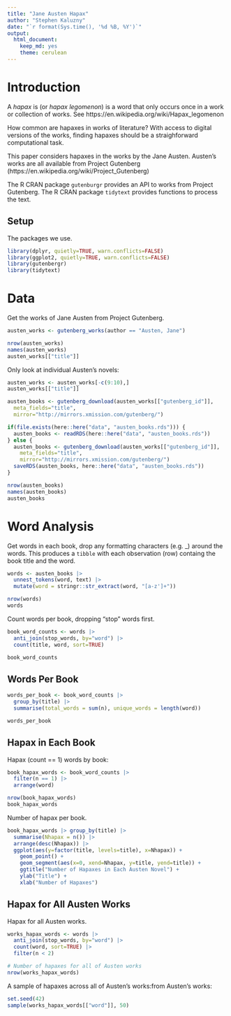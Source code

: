 ```yaml
---
title: "Jane Austen Hapax"
author: "Stephen Kaluzny"
date: "`r format(Sys.time(), '%d %B, %Y')`"
output:
  html_document:
    keep_md: yes
    theme: cerulean
---
```

# Introduction
A _hapax_ is (or _hapax legomenon_) is a word that only occurs once in
a work or collection of works.
See https://en.wikipedia.org/wiki/Hapax_legomenon

How common are hapaxes in works of literature?
With access to digital versions of the works,
finding hapaxes should be a straighforward computational task.

This paper considers hapaxes in the works by the Jane Austen.
Austen's works are all available from Project Gutenberg
(https://en.wikipedia.org/wiki/Project_Gutenberg)

The R CRAN package `gutenburgr` provides an API to works from
Project Gutenberg.
The R CRAN package `tidytext` provides functions to process the text.

## Setup

The packages we use.
```r
library(dplyr, quietly=TRUE, warn.conflicts=FALSE)
library(ggplot2, quietly=TRUE, warn.conflicts=FALSE)
library(gutenbergr)
library(tidytext)
```

# Data
Get the works of Jane Austen from Project Gutenberg.

```r
austen_works <- gutenberg_works(author == "Austen, Jane")
```

```r
nrow(austen_works)
names(austen_works)
austen_works[["title"]]
```

Only look at individual Austen's novels:

```r
austen_works <- austen_works[-c(9:10),]
austen_works[["title"]]
```

```r
austen_books <- gutenberg_download(austen_works[["gutenberg_id"]],
  meta_fields="title",
  mirror="http://mirrors.xmission.com/gutenberg/")
```

```r
if(file.exists(here::here("data", "austen_books.rds"))) {
  austen_books <- readRDS(here::here("data", "austen_books.rds"))
} else {
  austen_books <- gutenberg_download(austen_works[["gutenberg_id"]],
    meta_fields="title",
    mirror="http://mirrors.xmission.com/gutenberg/")
  saveRDS(austen_books, here::here("data", "austen_books.rds"))
}
```

```r
nrow(austen_books)
names(austen_books)
austen_books
```

# Word Analysis

Get words in each book,
drop any formatting characters (e.g. \_) around the words.
This produces a `tibble` with each observation (row)
containg the book title and the word.
```r
words <- austen_books |>
  unnest_tokens(word, text) |>
  mutate(word = stringr::str_extract(word, "[a-z']+"))
```

```r
nrow(words)
words
```

Count words per book, dropping "stop" words first.
```r
book_word_counts <- words |>
  anti_join(stop_words, by="word") |>
  count(title, word, sort=TRUE)
```

```r
book_word_counts
```
## Words Per Book
```r
words_per_book <- book_word_counts |>
  group_by(title) |>
  summarise(total_words = sum(n), unique_words = length(word))
```

```r
words_per_book
```

## Hapax in Each Book

Hapax (count == 1) words by book:
```r
book_hapax_words <- book_word_counts |>
  filter(n == 1) |>
  arrange(word)
```

```r
nrow(book_hapax_words)
book_hapax_words
```
  
Number of hapax per book.
```r
book_hapax_words |> group_by(title) |>
  summarise(Nhapax = n()) |>
  arrange(desc(Nhapax)) |>
  ggplot(aes(y=factor(title, levels=title), x=Nhapax)) +
    geom_point() +
    geom_segment(aes(x=0, xend=Nhapax, y=title, yend=title)) +
    ggtitle("Number of Hapaxes in Each Austen Novel") +
    ylab("Title") +
    xlab("Number of Hapaxes")
```

## Hapax for All Austen Works

Hapax for all Austen works.
```r
works_hapax_words <- words |>
  anti_join(stop_words, by="word") |>
  count(word, sort=TRUE) |>
  filter(n < 2)
```

```r
# Number of hapaxes for all of Austen works
nrow(works_hapax_words)
```

A sample of hapaxes across all of Austen's works:from Austen's works:
```r
set.seed(42)
sample(works_hapax_words[["word"]], 50)
```
